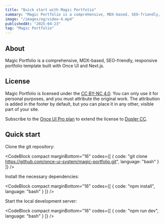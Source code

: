 ```yaml
---
title: "Quick start with Magic Portfolio"
summary: "Magic Portfolio is a comprehensive, MDX-based, SEO-friendly, responsive portfolio template built with Once UI and Next.js."
image: "/images/og/video-4.mp4"
publishedAt: "2025-04-23"
tag: "Magic Portfolio"
---
```


## About

Magic Portfolio is a comprehensive, MDX-based, SEO-friendly, responsive portfolio template built with Once UI and Next.js.

## License

Magic Portfolio is licensed under the [CC BY-NC 4.0](https://creativecommons.org/licenses/by-nc/4.0/). You can only use it for personal purposes, and you must attribute the original work. The attribution is added in the footer by default, but you can place it in any other, visible part of your site.

Subscribe to the [Once UI Pro plan](https://once-ui.com/pricing) to extend the license to [Dopler CC](https://once-ui.com/products/magic-portfolio).

## Quick start

Clone the git repository:

<CodeBlock compact marginBottom="16" codes={[
  {
    code: "git clone https://github.com/once-ui-system/magic-portfolio.git",
    language: "bash"
  }
]} />

Install the necessary dependencies:

<CodeBlock compact marginBottom="16" codes={[
  {
    code: "npm install",
    language: "bash"
  }
]} />

Start the local development server:

<CodeBlock compact marginBottom="16" codes={[
  {
    code: "npm run dev",
    language: "bash"
  }
]} />